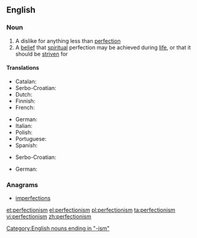 ==English==
{{rfc-auto}}
{{wikipedia}}

===Noun===
{{en-noun|-}}

# A dislike for anything less than [[perfection]]
# A [[belief]] that [[spiritual]] perfection may be achieved during [[life]], or that it should be [[strive]]n for

====Translations====
{{trans-top|a dislike for anything less than perfection}}
* Catalan: {{t-|ca|perfeccionisme|m}}
* Serbo-Croatian: {{t|sh|perfekcionizam|m}}
* Dutch: {{t-|nl|perfectionisme|n}}
* Finnish: {{t-|fi|perfektionismi}}
* French: {{t+|fr|perfectionnisme|m}}
{{trans-mid}}
* German: {{t+|de|Perfektionismus|m}}
* Italian: {{t-|it|perfezionismo|m}}
* Polish: {{t+|pl|perfekcjonizm|m}}
* Portuguese: {{t+|pt|perfeccionismo|m}}
* Spanish: {{t-|es|perfeccionismo|m}}
{{trans-bottom}}

{{trans-top|a belief that spiritual perfection may be achieved during life}}
* Serbo-Croatian: {{t|sh|perfekcionizam|m}}
{{trans-mid}}
* German: {{t+|de|Perfektionismus|m}}
{{trans-bottom}}

===Anagrams===
* [[imperfections#English|imperfections]]

[[Category:English nouns ending in "-ism"]]

[[et:perfectionism]]
[[el:perfectionism]]
[[pl:perfectionism]]
[[ta:perfectionism]]
[[vi:perfectionism]]
[[zh:perfectionism]]